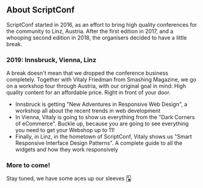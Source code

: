 ## About ScriptConf

ScriptConf started in 2016, as an effort to bring high quality conferences for the community to Linz, Austria.
After the first edition in 2017, and a whooping second edition in 2018, the organisers decided to have a little break.

### 2019: Innsbruck, Vienna, Linz

A break doesn't mean that we dropped the conference business completely. Together with Vitaly Friedman from Smashing 
Magazine, we go on a workshop tour through Austria, with our original goal in mind: High quality content for an
affordable price. Right in front of your door.

- Innsbruck is getting "New Adventures in Responsive Web Design", a workshop all about the recent 
  trends in web development
- In Vienna, Vitaly is going to show us everything from the "Dark Corners of eCommerce". Buckle up,
  because you are going to see everything you need to get your Webshop up to 11!
- Finally, in Linz, in the hometown of ScriptConf, Vitaly shows us "Smart Responsive Interface Design Patterns".
  A complete guide to all the widgets and how they work responsively

### More to come!

Stay tuned, we have some aces up our sleeves 🂡
